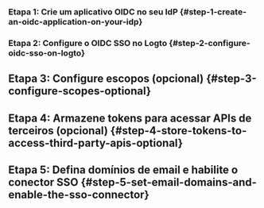 
### Etapa 1: Crie um aplicativo OIDC no seu IdP \{#step-1-create-an-oidc-application-on-your-idp}

<Step1 />

### Etapa 2: Configure o OIDC SSO no Logto \{#step-2-configure-oidc-sso-on-logto}

<Step2 />

## Etapa 3: Configure escopos (opcional) \{#step-3-configure-scopes-optional}

<Step3 />

## Etapa 4: Armazene tokens para acessar APIs de terceiros (opcional) \{#step-4-store-tokens-to-access-third-party-apis-optional}

<Step4 />

## Etapa 5: Defina domínios de email e habilite o conector SSO \{#step-5-set-email-domains-and-enable-the-sso-connector}

<Step5 />
